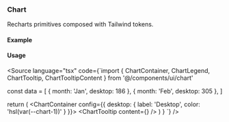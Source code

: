 
<Meta of={ChartStories} />

### Chart

Recharts primitives composed with Tailwind tokens.

#### Example

<Canvas>
  <Story of={ChartStories.LineExample} />
</Canvas>

#### Usage

<Source language="tsx" code={`import {
  ChartContainer, ChartLegend, ChartTooltip, ChartTooltipContent
} from '@/components/ui/chart'

const data = [
{ month: 'Jan', desktop: 186 },
{ month: 'Feb', desktop: 305 },
]

  return (
    <ChartContainer config={{ desktop: { label: 'Desktop', color: 'hsl(var(--chart-1))' } }}>
      <ResponsiveContainer width="100%" height={240}>
        <LineChart data={data}>
          <CartesianGrid vertical={false} />
          <XAxis dataKey="month" tickLine={false} axisLine={false} />
          <YAxis tickLine={false} axisLine={false} width={30} />
          <Line dataKey="desktop" stroke="var(--color-desktop)" strokeWidth={2} dot={false} />
          <ChartTooltip content={<ChartTooltipContent />} />
          <ChartLegend />
        </LineChart>
      </ResponsiveContainer>
    </ChartContainer>
  )
}
`} />
